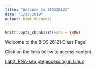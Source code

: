 ```yaml
---
title: "Welcome to BIOS26121"
date: "1/20/2019"
output: html_document
---
```


```r
knitr::opts_chunk$set(echo = TRUE)
```

Welcome to the BIOS 26121 Class Page!

Click on the links below to access content.

[Lab2: RNA-seq preprocessing in Linux](Lab2.html)